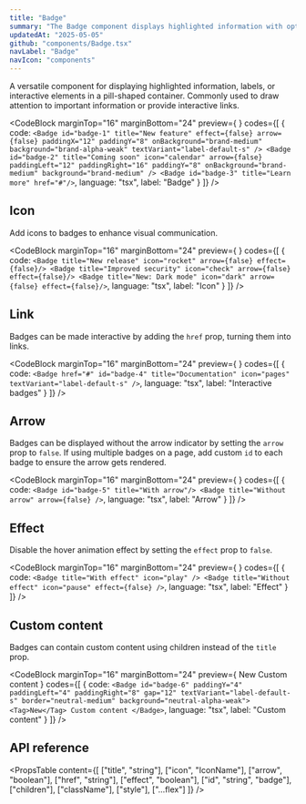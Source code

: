 ```yaml
---
title: "Badge"
summary: "The Badge component displays highlighted information with optional icon and arrow in a pill-shaped container."
updatedAt: "2025-05-05"
github: "components/Badge.tsx"
navLabel: "Badge"
navIcon: "components"
---
```


A versatile component for displaying highlighted information, labels, or interactive elements in a pill-shaped container. Commonly used to draw attention to important information or provide interactive links.

<CodeBlock
  marginTop="16"
  marginBottom="24"
  preview={
    <Row gap="16" center>
      <Badge id="badge-1" title="New feature" effect={false} arrow={false} paddingX="12" paddingY="8" onBackground="brand-medium" background="brand-alpha-weak" textVariant="label-default-s" />
      <Badge id="badge-2" title="Coming soon" icon="calendar" arrow={false} paddingLeft="12" paddingRight="16" paddingY="8" onBackground="brand-medium" background="brand-medium" />
      <Badge id="badge-3" title="Learn more" textVariant="code-default-s" href="#"/>
    </Row>
  }
  codes={[
    {
      code:
`<Badge id="badge-1" title="New feature" effect={false} arrow={false} paddingX="12" paddingY="8" onBackground="brand-medium" background="brand-alpha-weak" textVariant="label-default-s" />
<Badge id="badge-2" title="Coming soon" icon="calendar" arrow={false} paddingLeft="12" paddingRight="16" paddingY="8" onBackground="brand-medium" background="brand-medium" />
<Badge id="badge-3" title="Learn more" href="#"/>`,
      language: "tsx",
      label: "Badge"
    }
  ]}
/>

## Icon

Add icons to badges to enhance visual communication.

<CodeBlock
  marginTop="16"
  marginBottom="24"
  preview={
    <Row gap="16" horizontal="center">
      <Badge title="New release" icon="rocket" arrow={false} effect={false}/>
      <Badge title="Improved security" icon="check" arrow={false} effect={false}/>
      <Badge title="New: Dark mode" icon="dark" arrow={false} effect={false}/>
    </Row>
  }
  codes={[
    {
      code:
`<Badge title="New release" icon="rocket" arrow={false} effect={false}/>
<Badge title="Improved security" icon="check" arrow={false} effect={false}/>
<Badge title="New: Dark mode" icon="dark" arrow={false} effect={false}/>`,
      language: "tsx",
      label: "Icon"
    }
  ]}
/>

## Link

Badges can be made interactive by adding the `href` prop, turning them into links.

<CodeBlock
  marginTop="16"
  marginBottom="24"
  preview={
    <Row gap="16" horizontal="center">
      <Badge href="#" id="badge-4" title="Documentation" icon="pages" textVariant="label-default-s" />
    </Row>
  }
  codes={[
    {
      code:
`<Badge href="#" id="badge-4" title="Documentation" icon="pages" textVariant="label-default-s" />`,
      language: "tsx",
      label: "Interactive badges"
    }
  ]}
/>

## Arrow

Badges can be displayed without the arrow indicator by setting the `arrow` prop to `false`. If using multiple badges on a page, add custom `id` to each badge to ensure the arrow gets rendered.

<CodeBlock
  marginTop="16"
  marginBottom="24"
  preview={
    <Row gap="16" horizontal="center">
      <Badge id="badge-5" title="With arrow"/>
      <Badge title="Without arrow" arrow={false} />
    </Row>
  }
  codes={[
    {
      code:
`<Badge id="badge-5" title="With arrow"/>
<Badge title="Without arrow" arrow={false} />`,
      language: "tsx",
      label: "Arrow"
    }
  ]}
/>

## Effect

Disable the hover animation effect by setting the `effect` prop to `false`.

<CodeBlock
  marginTop="16"
  marginBottom="24"
  preview={
    <Row gap="16" horizontal="center">
      <Badge title="With effect" textVariant="label-default-s" icon="play" />
      <Badge title="Without effect" textVariant="label-default-s" icon="pause" effect={false} />
    </Row>
  }
  codes={[
    {
      code:
`<Badge title="With effect" icon="play" />
<Badge title="Without effect" icon="pause" effect={false} />`,
      language: "tsx",
      label: "Effect"
    }
  ]}
/>

## Custom content

Badges can contain custom content using children instead of the `title` prop.

<CodeBlock
  marginTop="16"
  marginBottom="24"
  preview={
    <Badge id="badge-6" paddingY="4" paddingLeft="4" paddingRight="8" gap="12" textVariant="label-default-s" border="neutral-medium" background="neutral-alpha-weak">
      <Tag>New</Tag>
      Custom content
    </Badge>
  }
  codes={[
    {
      code:
`<Badge id="badge-6" paddingY="4" paddingLeft="4" paddingRight="8" gap="12" textVariant="label-default-s" border="neutral-medium" background="neutral-alpha-weak">
    <Tag>New</Tag>
    Custom content
</Badge>`,
      language: "tsx",
      label: "Custom content"
    }
  ]}
/>

## API reference

<PropsTable
  content={[
    ["title", "string"],
    ["icon", "IconName"],
    ["arrow", "boolean"],
    ["href", "string"],
    ["effect", "boolean"],
    ["id", "string", "badge"],
    ["children"],
    ["className"],
    ["style"],
    ["...flex"]
  ]}
/>
